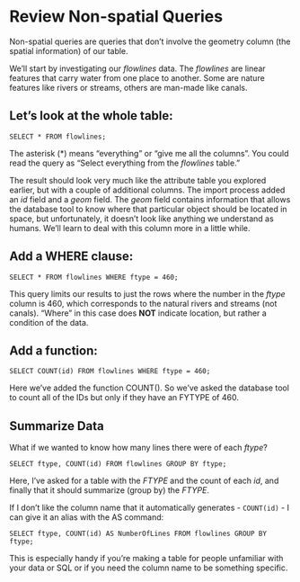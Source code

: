 # Review Non-spatial Queries

Non-spatial queries are queries that don't involve the geometry column (the spatial information) of our table.

We'll start by investigating our *flowlines* data.  The *flowlines* are linear features that carry water from one place to another.  Some are nature features like rivers or streams, others are man-made like canals.

## Let's look at the whole table:

``` SELECT * FROM flowlines; ```

The asterisk (\*) means "everything" or "give me all the columns".  You could read the query as "Select everything from the *flowlines* table."

The result should look very much like the attribute table you explored earlier, but with a couple of additional columns.  The import process added an *id* field and a *geom* field.  The *geom* field contains information that allows the database tool to know where that particular object should be located in space, but unfortunately, it doesn't look like anything we understand as humans.  We'll learn to deal with this column more in a little while.

## Add a WHERE clause: 

``` SELECT * FROM flowlines WHERE ftype = 460; ``` 

This query limits our results to just the rows where the number in the *ftype* column is 460, which corresponds to the natural rivers and streams (not canals).  "Where" in this case does **NOT** indicate location, but rather a condition of the data.

## Add a function: 

``` SELECT COUNT(id) FROM flowlines WHERE ftype = 460; ``` 

Here we've added the function COUNT().  So we've asked the database tool to count all of the IDs but only if they have an FYTYPE of 460.

## Summarize Data

What if we wanted to know how many lines there were of each *ftype*?

``` SELECT ftype, COUNT(id) FROM flowlines GROUP BY ftype; ```

Here, I've asked for a table with the *FTYPE* and the count of each *id*, and finally that it should summarize (group by) the *FTYPE*.

If I don't like the column name that it automatically generates - ```COUNT(id)``` - I can give it an alias with the AS command:

``` SELECT ftype, COUNT(id) AS NumberOfLines FROM flowlines GROUP BY ftype; ```

This is especially handy if you're making a table for people unfamiliar with your data or SQL or if you need the column name to be something specific.